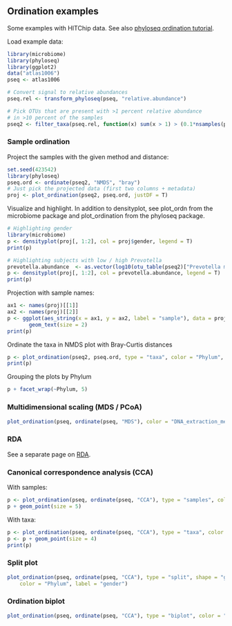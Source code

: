 ## Ordination examples

Some examples with HITChip data. See also [phyloseq ordination tutorial](http://joey711.github.io/phyloseq/plot_ordination-examples.html).

Load example data:

```r
library(microbiome)
library(phyloseq)
library(ggplot2)
data("atlas1006")
pseq <- atlas1006

# Convert signal to relative abundances
pseq.rel <- transform_phyloseq(pseq, "relative.abundance")

# Pick OTUs that are present with >1 percent relative abundance 
# in >10 percent of the samples
pseq2 <- filter_taxa(pseq.rel, function(x) sum(x > 1) > (0.1*nsamples(pseq.rel)), TRUE)
```


### Sample ordination

Project the samples with the given method and distance:

```r
set.seed(423542)
library(phyloseq)
pseq.ord <- ordinate(pseq2, "NMDS", "bray")
# Just pick the projected data (first two columns + metadata)
proj <- plot_ordination(pseq2, pseq.ord, justDF = T)
```


Visualize and highlight. In addition to densityplot, see plot_ordn from the microbiome package and plot_ordination from the phyloseq package.

```r
# Highlighting gender
library(microbiome)
p <- densityplot(proj[, 1:2], col = proj$gender, legend = T)
print(p)

# Highlighting subjects with low / high Prevotella 
prevotella.abundance  <- as.vector(log10(otu_table(pseq2)["Prevotella melaninogenica et rel.",]) )
p <- densityplot(proj[, 1:2], col = prevotella.abundance, legend = T)
print(p)
```

Projection with sample names:

```r
ax1 <- names(proj)[[1]]
ax2 <- names(proj)[[2]]
p <- ggplot(aes_string(x = ax1, y = ax2, label = "sample"), data = proj) +
       geom_text(size = 2)
print(p)
```


Ordinate the taxa in NMDS plot with Bray-Curtis distances

```r
p <- plot_ordination(pseq2, pseq.ord, type = "taxa", color = "Phylum", title = "Taxa ordination")
print(p)
```

Grouping the plots by Phylum

```r
p + facet_wrap(~Phylum, 5)
```


### Multidimensional scaling (MDS / PCoA)

```r
plot_ordination(pseq, ordinate(pseq, "MDS"), color = "DNA_extraction_method") + geom_point(size = 5)
```

### RDA

See a separate page on [RDA](RDA.md).


### Canonical correspondence analysis (CCA)

With samples:

```r
p <- plot_ordination(pseq, ordinate(pseq, "CCA"), type = "samples", color = "gender")
p + geom_point(size = 5)
```

With taxa:

```r
p <- plot_ordination(pseq, ordinate(pseq, "CCA"), type = "taxa", color = "Phylum")
p <- p + geom_point(size = 4)
print(p)
```


### Split plot

```r
plot_ordination(pseq, ordinate(pseq, "CCA"), type = "split", shape = "gender", 
    color = "Phylum", label = "gender")
```


### Ordination biplot

```r
plot_ordination(pseq, ordinate(pseq, "CCA"), type = "biplot", color = "Phylum")
```






